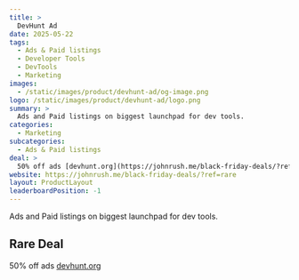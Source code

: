 ```yaml
---
title: >
  DevHunt Ad
date: 2025-05-22
tags:
  - Ads & Paid listings
  - Developer Tools
  - DevTools
  - Marketing
images:
  - /static/images/product/devhunt-ad/og-image.png
logo: /static/images/product/devhunt-ad/logo.png
summary: >
  Ads and Paid listings on biggest launchpad for dev tools.
categories:
  - Marketing
subcategories:
  - Ads & Paid listings
deal: >
  50% off ads [devhunt.org](https://johnrush.me/black-friday-deals/?ref=rare)
website: https://johnrush.me/black-friday-deals/?ref=rare
layout: ProductLayout
leaderboardPosition: -1
---
```

Ads and Paid listings on biggest launchpad for dev tools.

## Rare Deal

50% off ads [devhunt.org](https://johnrush.me/black-friday-deals/?ref=rare)
